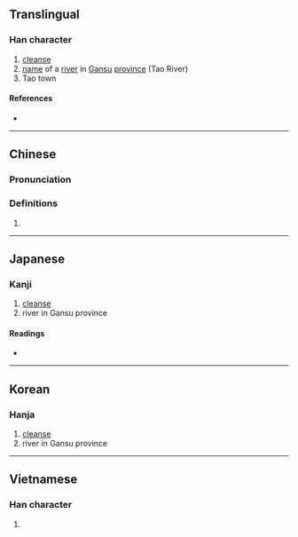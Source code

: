 {{character info/new}}
==Translingual==

===Han character===
{{Han char|rn=85|rad=水|as=06|sn=9|four=32113|canj=ELMO|ids=⿰氵兆}}

# [[cleanse]]
# [[name]] of a [[river]] in [[Gansu]] [[province]] (Tao River)
# Tao town

====References====
* {{Han ref|kx=0622.030|dkj=17408|dj=1018.040|hdz=31613.010|uh=6D2E|ud=27950|bh=ACAB|bd=44203}}

----

==Chinese==
{{zh-forms}}

===Pronunciation===
{{zh-pron
|m=táo
|c=tou4
|mc=y
|oc=y
|ma=
|cat=v,pn
}}

===Definitions===
{{zh-hanzi}}

# {{rfdef|lang=zh}}

----

==Japanese==

===Kanji===
{{ja-kanji|grade=|rs=水06}}

# [[cleanse]]
# river in Gansu province

====Readings====
* {{ja-readings|on=[[とう]] (tō), [[よう]] (yō), [[どう]] (dō)|kun=[[あらう]] (arau)}}

----

==Korean==

===Hanja===
{{ko-hanja|hangeul=도|eumhun=|rv=do|mr=to|y=to}}

# [[cleanse]]
# river in Gansu province

----

==Vietnamese==

===Han character===
{{vi-readings|rs=水06|hanviet=rệu}}

# {{defn|lang=vi|sort=水06}}